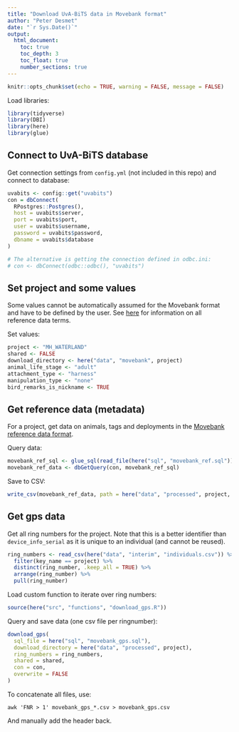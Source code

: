 ```yaml
---
title: "Download UvA-BiTS data in Movebank format"
author: "Peter Desmet"
date: "`r Sys.Date()`"
output:
  html_document:
    toc: true
    toc_depth: 3
    toc_float: true
    number_sections: true
---
```


```r
knitr::opts_chunk$set(echo = TRUE, warning = FALSE, message = FALSE)
```

Load libraries:

```r
library(tidyverse)
library(DBI)
library(here)
library(glue)
```

## Connect to UvA-BiTS database

Get connection settings from `config.yml` (not included in this repo) and connect to database:

```r
uvabits <- config::get("uvabits")
con = dbConnect(
  RPostgres::Postgres(),
  host = uvabits$server,
  port = uvabits$port,
  user = uvabits$username,
  password = uvabits$password,
  dbname = uvabits$database
)

# The alternative is getting the connection defined in odbc.ini:
# con <- dbConnect(odbc::odbc(), "uvabits")
```

## Set project and some values

Some values cannot be automatically assumed for the Movebank format and have to be defined by the user. See [here](https://www.movebank.org/node/2381#metadata) for information on all reference data terms.

Set values:

```r
project <- "MH_WATERLAND"
shared <- FALSE
download_directory <- here("data", "movebank", project)
animal_life_stage <- "adult"
attachment_type <- "harness"
manipulation_type <- "none"
bird_remarks_is_nickname <- TRUE
```

## Get reference data (metadata)

For a project, get data on animals, tags and deployments in the [Movebank reference data format](https://www.movebank.org/node/27).

Query data:

```r
movebank_ref_sql <- glue_sql(read_file(here("sql", "movebank_ref.sql")), .con = con)
movebank_ref_data <- dbGetQuery(con, movebank_ref_sql)
```

Save to CSV:

```r
write_csv(movebank_ref_data, path = here("data", "processed", project, "movebank_ref_data.csv"), na = "")
```

## Get gps data

Get all ring numbers for the project. Note that this is a better identifier than `device_info_serial` as it is unique to an individual (and cannot be reused).

```r
ring_numbers <- read_csv(here("data", "interim", "individuals.csv")) %>%
  filter(key_name == project) %>%
  distinct(ring_number, .keep_all = TRUE) %>%
  arrange(ring_number) %>%
  pull(ring_number)
```

Load custom function to iterate over ring numbers:

```r
source(here("src", "functions", "download_gps.R"))
```

Query and save data (one csv file per ringnumber):

```r
download_gps(
  sql_file = here("sql", "movebank_gps.sql"),
  download_directory = here("data", "processed", project),
  ring_numbers = ring_numbers,
  shared = shared,
  con = con,
  overwrite = FALSE
)
```

To concatenate all files, use:

```
awk 'FNR > 1' movebank_gps_*.csv > movebank_gps.csv
```

And manually add the header back.
